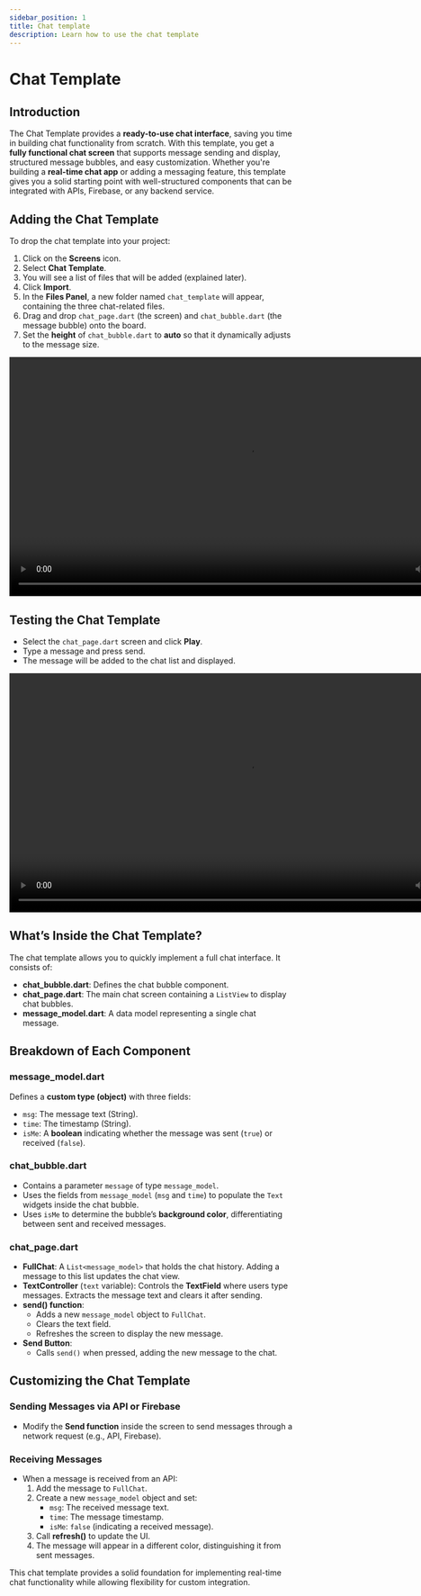 ```yaml
---
sidebar_position: 1
title: Chat template
description: Learn how to use the chat template
---
```


# Chat Template

## Introduction
The Chat Template provides a **ready-to-use chat interface**, saving you time in building chat functionality from scratch. With this template, you get a **fully functional chat screen** that supports message sending and display, structured message bubbles, and easy customization. Whether you're building a **real-time chat app** or adding a messaging feature, this template gives you a solid starting point with well-structured components that can be integrated with APIs, Firebase, or any backend service.

## Adding the Chat Template
To drop the chat template into your project:
1. Click on the **Screens** icon.
2. Select **Chat Template**.
3. You will see a list of files that will be added (explained later).
4. Click **Import**.
5. In the **Files Panel**, a new folder named `chat_template` will appear, containing the three chat-related files.
6. Drag and drop `chat_page.dart` (the screen) and `chat_bubble.dart` (the message bubble) onto the board.
7. Set the **height** of `chat_bubble.dart` to **auto** so that it dynamically adjusts to the message size.

<video controls width="850">
  <source src="/videos/templates/chat/dropping_chat_template.mp4" type="video/mp4" />
  Your browser does not support the video tag.
</video>


## Testing the Chat Template
- Select the `chat_page.dart` screen and click **Play**.
- Type a message and press send.
- The message will be added to the chat list and displayed.

<video controls width="850">
  <source src="/videos/templates/chat/running_template.mp4" type="video/mp4" />
  Your browser does not support the video tag.
</video>


## What’s Inside the Chat Template?
The chat template allows you to quickly implement a full chat interface. It consists of:
- **chat_bubble.dart**: Defines the chat bubble component.
- **chat_page.dart**: The main chat screen containing a `ListView` to display chat bubbles.
- **message_model.dart**: A data model representing a single chat message.

## Breakdown of Each Component
### **message_model.dart**
Defines a **custom type (object)** with three fields:
- `msg`: The message text (String).
- `time`: The timestamp (String).
- `isMe`: A **boolean** indicating whether the message was sent (`true`) or received (`false`).

### **chat_bubble.dart**
- Contains a parameter `message` of type `message_model`.
- Uses the fields from `message_model` (`msg` and `time`) to populate the `Text` widgets inside the chat bubble.
- Uses `isMe` to determine the bubble’s **background color**, differentiating between sent and received messages.

### **chat_page.dart**
- **FullChat**: A `List<message_model>` that holds the chat history. Adding a message to this list updates the chat view.
- **TextController** (`text` variable): Controls the **TextField** where users type messages. Extracts the message text and clears it after sending.
- **send() function**:
  - Adds a new `message_model` object to `FullChat`.
  - Clears the text field.
  - Refreshes the screen to display the new message.
- **Send Button**:
  - Calls `send()` when pressed, adding the new message to the chat.

## Customizing the Chat Template
### **Sending Messages via API or Firebase**
- Modify the **Send function** inside the screen to send messages through a network request (e.g., API, Firebase).

### **Receiving Messages**
- When a message is received from an API:
  1. Add the message to `FullChat`.
  2. Create a new `message_model` object and set:
     - `msg`: The received message text.
     - `time`: The message timestamp.
     - `isMe`: `false` (indicating a received message).
  3. Call **refresh()** to update the UI.
  4. The message will appear in a different color, distinguishing it from sent messages.

This chat template provides a solid foundation for implementing real-time chat functionality while allowing flexibility for custom integration.



